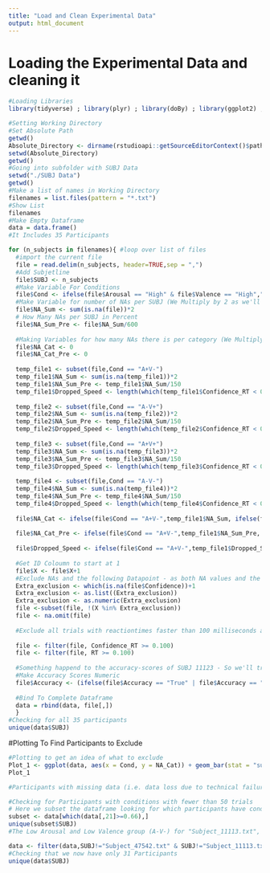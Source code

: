 ```yaml
---
title: "Load and Clean Experimental Data"
output: html_document
---
```


# Loading the Experimental Data and cleaning it 
```r
#Loading Libraries
library(tidyverse) ; library(plyr) ; library(doBy) ; library(ggplot2) ; library(Hmisc)
```


```r
#Setting Working Directory
#Set Absolute Path
getwd()
Absolute_Directory <- dirname(rstudioapi::getSourceEditorContext()$path)
setwd(Absolute_Directory)
getwd()
#Going into subfolder with SUBJ Data
setwd("./SUBJ Data")
getwd()
#Make a list of names in Working Directory
filenames = list.files(pattern = "*.txt") 
#Show List
filenames
#Make Empty Dataframe
data = data.frame() 
#It Includes 35 Participants

for (n_subjects in filenames){ #loop over list of files
  #import the current file
  file = read.delim(n_subjects, header=TRUE,sep = ",") 
  #Add Subjetline
  file$SUBJ <- n_subjects
  #Make Variable For Conditions
  file$Cond <- ifelse(file$Arousal == "High" & file$Valence == "High","A+V+", ifelse(file$Arousal == "High" & file$Valence == "Low", "A+V-", ifelse(file$Arousal == "Low" & file$Valence == "High","A-V+","A-V-")))
  #Make Variable for number of NAs per SUBJ (We Multiply by 2 as we'll remove the datapoints following an NA aswell, as they were corrupted due to the Python Script) 
  file$NA_Sum <- sum(is.na(file))*2
  # How Many NAs per SUBJ in Percent
  file$NA_Sum_Pre <- file$NA_Sum/600
  
  #Making Variables for how many NAs there is per category (We Multiply by 2 as we'll remove the datapoints following an NA aswell, as they were corrupted due to the Python Script), we also make a variable for the overall Percentage of NAs per category and a variable for dropped rows - being under 100ms in RT to either Confidence ratings or Decision on trials
  file$NA_Cat <- 0
  file$NA_Cat_Pre <- 0
  
  temp_file1 <- subset(file,Cond == "A+V-")
  temp_file1$NA_Sum <- sum(is.na(temp_file1))*2
  temp_file1$NA_Sum_Pre <- temp_file1$NA_Sum/150
  temp_file1$Dropped_Speed <- length(which(temp_file1$Confidence_RT < 0.100 & temp_file1$Confidence_RT != is.na(TRUE)| temp_file1$RT < 0.100 & temp_file1$RT != is.na(TRUE)))
  
  temp_file2 <- subset(file,Cond == "A-V+")
  temp_file2$NA_Sum <- sum(is.na(temp_file2))*2
  temp_file2$NA_Sum_Pre <- temp_file2$NA_Sum/150
  temp_file2$Dropped_Speed <- length(which(temp_file2$Confidence_RT < 0.100 & temp_file2$Confidence_RT != is.na(TRUE)| temp_file2$RT < 0.100 & temp_file2$RT != is.na(TRUE)))
  
  temp_file3 <- subset(file,Cond == "A+V+")
  temp_file3$NA_Sum <- sum(is.na(temp_file3))*2
  temp_file3$NA_Sum_Pre <- temp_file3$NA_Sum/150
  temp_file3$Dropped_Speed <- length(which(temp_file3$Confidence_RT < 0.100 & temp_file3$Confidence_RT != is.na(TRUE)| temp_file3$RT < 0.100 & temp_file3$RT != is.na(TRUE)))
  
  temp_file4 <- subset(file,Cond == "A-V-")
  temp_file4$NA_Sum <- sum(is.na(temp_file4))*2
  temp_file4$NA_Sum_Pre <- temp_file4$NA_Sum/150
  temp_file4$Dropped_Speed <- length(which(temp_file4$Confidence_RT < 0.100 & temp_file4$Confidence_RT != is.na(TRUE) | temp_file4$RT < 0.100 & temp_file4$RT != is.na(TRUE)))
  
  file$NA_Cat <- ifelse(file$Cond == "A+V-",temp_file1$NA_Sum, ifelse(file$Cond == "A-V+", temp_file2$NA_Sum, ifelse(file$Cond == "A+V+",temp_file3$NA_Sum,temp_file4$NA_Sum)))
  
  file$NA_Cat_Pre <- ifelse(file$Cond == "A+V-",temp_file1$NA_Sum_Pre, ifelse(file$Cond == "A-V+", temp_file2$NA_Sum_Pre, ifelse(file$Cond == "A+V+",temp_file3$NA_Sum_Pre,temp_file4$NA_Sum_Pre)))
  
  file$Dropped_Speed <- ifelse(file$Cond == "A+V-",temp_file1$Dropped_Speed, ifelse(file$Cond == "A-V+", temp_file2$Dropped_Speed, ifelse(file$Cond == "A+V+",temp_file3$Dropped_Speed,temp_file4$Dropped_Speed)))
  
  #Get ID Coloumn to start at 1
  file$X <- file$X+1
  #Exclude NAs and the following Datapoint - as both NA values and the ones following were corrupted due to the Python Script
  Extra_exclusion <- which(is.na(file$Confidence))+1
  Extra_exclusion <- as.list((Extra_exclusion))
  Extra_exclusion <- as.numeric(Extra_exclusion)
  file <-subset(file, !(X %in% Extra_exclusion))
  file <- na.omit(file)
  
  #Exclude all trials with reactiontimes faster than 100 milliseconds aswell as negative trials
  
  file <- filter(file, Confidence_RT >= 0.100)
  file <- filter(file, RT >= 0.100)
  
  #Something happend to the accuracy-scores of SUBJ 11123 - So we'll try to force them into numerics
  #Make Accuracy Scores Numeric
  file$Accuracy <- (ifelse(file$Accuracy == "True" | file$Accuracy == "1.0" | file$Accuracy == "1", "1", "0"))
  
  #Bind To Complete Dataframe
  data = rbind(data, file[,]) 
  }
#Checking for all 35 participants
unique(data$SUBJ)
```


#Plotting To Find Participants to Exclude
```r
#Plotting to get an idea of what to exclude
Plot_1 <- ggplot(data, aes(x = Cond, y = NA_Cat)) + geom_bar(stat = "summary", fun.y = mean) + facet_wrap(~SUBJ)
Plot_1
```


```r
#Participants with missing data (i.e. data loss due to technical failures) or insufficient data (fewer than 50 trials in total per condition) will be excluded.

#Checking for Participants with conditions with fewer than 50 trials
# Here we subset the dataframe looking for which participants have conditions with more than 66% of their data missing (So below 50 good trials in a condition)
subset <- data[which(data[,21]>=0.66),]
unique(subset$SUBJ)
#The Low Arousal and Low Valence group (A-V-) for "Subject_11113.txt", "Subject_11128.txt", "Subject_11131.txt", "Subject_47542.txt" has below 50 "good" trials and must therefore be excluded - This Stems with Plot_1

data <- filter(data,SUBJ!="Subject_47542.txt" & SUBJ!="Subject_11113.txt" & SUBJ!="Subject_11131.txt" & SUBJ!="Subject_11128.txt")
#Checking that we now have only 31 Participants
unique(data$SUBJ)
```

